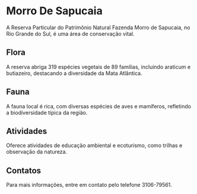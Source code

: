 # Morro De Sapucaia

A Reserva Particular do Patrimônio Natural Fazenda Morro de Sapucaia, no Rio Grande do Sul, é uma área de conservação vital.

## Flora

A reserva abriga 319 espécies vegetais de 89 famílias, incluindo araticum e butiazeiro, destacando a diversidade da Mata Atlântica.

## Fauna

A fauna local é rica, com diversas espécies de aves e mamíferos, refletindo a biodiversidade típica da região.

## Atividades

Oferece atividades de educação ambiental e ecoturismo, como trilhas e observação da natureza.

## Contatos

Para mais informações, entre em contato pelo telefone 3106-79561.